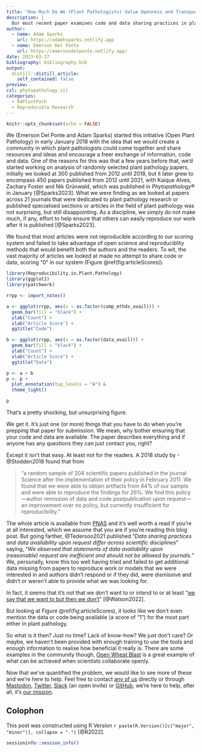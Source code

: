 ```yaml
---
title: "How Much Do We (Plant Pathologists) Value Openness and Transparency?"
description: |
  Our most recent paper examines code and data sharing practices in plant pathology and shares some ideas for what we can do to improve.
author:
  - name: Adam Sparks
    url: https://adamhsparks.netlify.app
  - name: Emerson Del Ponte
    url: https://emersondelponte.netlify.app/
date: 2023-03-27
bibliography: bibliography.bib
output:
  distill::distill_article:
    self_contained: false
preview: 
csl: phytopathology.csl
categories: 
  - R4PlantPath
  - Reproducible Research
---
```



```r
knitr::opts_chunk$set(echo = FALSE)
```

We (Emerson Del Ponte and Adam Sparks) started this initiative (Open Plant Pathology) in early January 2018 with the idea that we would create a community in which plant pathologists could come together and share resources and ideas and encourage a freer exchange of information, code and data.
One of the reasons for this was that a few years before that, we'd started working on analysis of randomly selected plant pathology papers, initially we looked at 300 published from 2012 until 2018, but it later grew to encompass 450 papers published from 2012 until 2021, with Kaique Alves, Zachary Foster and Nik Grünwald, which was published in *Phytopathology*® in January [@Sparks2023].
What we were finding as we looked at papers across 21 journals that were dedicated to plant pathology research or published specialised sections or articles in the field of plant pathology was not surprising, but still disappointing.
As a discipline, we simply do not make much, if any, effort to help ensure that others can easily reproduce our work after it is published [@Sparks2023].

We found that most articles were not reproducible according to our scoring system and failed to take advantage of open science and reproduciblity methods that would benefit both the authors and the readers.
To wit, the vast majority of articles we looked at made no attempt to share code or data, scoring "0" in our system (Figure \@ref(fig:articleScores)).

```r

library(Reproducibility.in.Plant.Pathology)
library(ggplot2)
library(patchwork)

rrpp <- import_notes()

a <- ggplot(rrpp, aes(x = as.factor(comp_mthds_avail))) +
  geom_bar(fill = "black") +
  ylab("Count") +
  xlab("Article Score") +
  ggtitle("Code")

b <- ggplot(rrpp, aes(x = as.factor(data_avail))) +
  geom_bar(fill = "black") +
  ylab("Count") +
  xlab("Article Score") +
  ggtitle("Data")

p <- a + b
p <- p +
  plot_annotation(tag_levels = "A") &
  theme_light()

p
```

That's a pretty shocking, but unsurprising figure.

We get it.
It's just one (or more) things that you have to do when you're prepping that paper for submission.
We mean, why bother ensuring that your code and data are available.
The paper describes everything and if anyone has any questions they can just contact you, right?

Except it isn't that easy.
At least not for the readers.
A 2018 study by -@Stodden2018 found that from 

> "a random sample of 204 scientific papers published in the journal Science after the implementation of their policy in February 2011. We found that we were able to obtain artifacts from 44% of our sample and were able to reproduce the findings for 26%. We find this policy—author remission of data and code postpublication upon request—an improvement over no policy, but currently insufficient for reproducibility."

The whole article is available from [PNAS](https://www.pnas.org/doi/10.1073/pnas.1708290115) and it's well worth a read if you're at all interested, which we assume that you are if you're reading this blog post.
But going farther, @Tedersoo2021 published "_Data sharing practices and data availability upon request differ across scientific disciplines_" saying, "_We observed that statements of data availability upon (reasonable) request are inefficient and should not be allowed by journals._"
We, personally, know this too well having tried and failed to get additional data missing from papers to reproduce work or models that we were interested in and authors didn't respond or if they did, were dismissive and didn't or weren't able to provide what we was looking for.

In fact, it seems that it's not that we don't want to or intend to or at least "[we say that we want to but then we don't](https://www.nature.com/articles/d41586-022-01692-1)" [@Watson2022].

But looking at Figure \@ref(fig:articleScores), it looks like we don't even mention the data or code being available (a score of "1") for the most part either in plant pathology.

So what is it then?
Just no time?
Lack of know-how?
We just don't care?
Or maybe, we haven't been provided with enough training to use the tools and enough information to realise how beneficial it really is.
There are some examples in the community though, [Open Wheat Blast](http://openwheatblast.net/) is a great example of what can be achieved when scientists collaborate openly.

Now that we've quantified the problem, we would like to see more of these and we're here to help.
Feel free to contact [any of us](https://openplantpathology.org/team.html) directly or through [Mastodon](https://scicomm.xyz/@openplantpathology), [Twitter](https://www.twitter.com/openplantpathology), [Slack](https://communityinviter.com/apps/openplantpathology/open-plant-pathology) (an open invite) or [GitHub](https://github.com/openplantpathology?type=source), we're here to help, after all, it's [our mission](https://openplantpathology.org/about.html).

## Colophon

This post was constructed using R Version ```r paste(R.Version()[c("major", "minor")], collapse = ".")``` [@R2022].

```r
sessioninfo::session_info()
```
